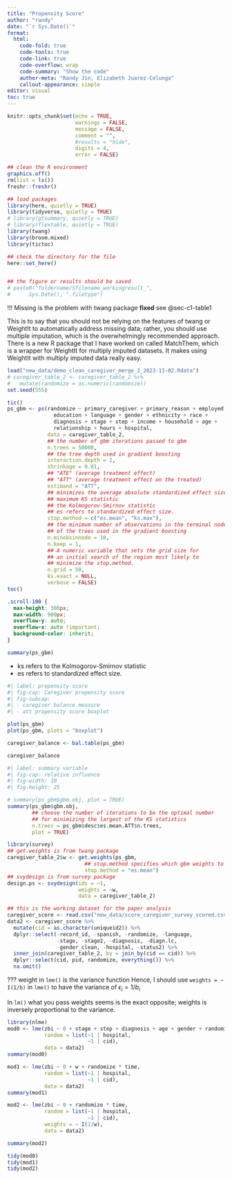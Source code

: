 ```yaml
---
title: "Propensity Score"
author: "randy"
date: "`r Sys.Date()`"
format:
  html: 
    code-fold: true
    code-tools: true
    code-link: true
    code-overflow: wrap
    code-summary: "Show the code"
    author-meta: "Randy Jin, Elizabeth Juarez-Colunga"
    callout-appearance: simple
editor: visual
toc: true
---
```


```r
knitr::opts_chunk$set(echo = TRUE,
                      warnings = FALSE,
                      message = FALSE,
                      comment = "",
                      #results = "hide",
                      digits = 4,
                      error = FALSE)

## clean the R environment
graphics.off()
rm(list = ls())
freshr::freshr()

## load packages
library(here, quietly = TRUE)
library(tidyverse, quietly = TRUE)
# library(gtsummary, quietly = TRUE)
# library(flextable, quietly = TRUE)
library(twang)
library(broom.mixed)
library(tictoc)

## check the directory for the file
here::set_here()


## the figure or results should be saved 
# paste0("foldername/Sfilename_workingresult_", 
#      Sys.Date(), ".filetype")

```

::: callout-important
!!! Missing is the problem with twang package **fixed** see @sec-c1-table1
:::

This is to say that you should not be relying on the features of twang or WeightIt to automatically address missing data; rather, you should use multiple imputation, which is the overwhelmingly recommended approach. There is a new R package that I have worked on called MatchThem, which is a wrapper for WeightIt for multiply imputed datasets. It makes using WeightIt with multiply imputed data really easy.

```r
load("new_data/demo_clean_caregiver_merge_2_2023-11-02.Rdata") 
# caregiver_table_2 <- caregiver_table_2 %>%
#   mutate(randomize = as.numeric(randomize))
set.seed(555)

tic()
ps_gbm <- ps(randomize ~ primary_caregiver + primary_reason + employed +
               education + language + gender + ethnicity + race + 
               diagnosis + stage + step + income + household + age + 
               relationship + hours + hospital,
             data = caregiver_table_2,
             ## the number of gbm iterations passed to gbm
             n.trees = 50000,
             ## the tree depth used in gradient boosting
             interaction.depth = 2,
             shrinkage = 0.01,
             ## "ATE" (average treatment effect) 
             ## "ATT" (average treatment effect on the treated)
             estimand = "ATT", 
             ## minimizes the average absolute standardized effect size
             ## maximum KS statistic 
             ## the Kolmogorov-Smirnov statistic 
             ## es refers to standardized effect size. 
             stop.method = c("es.mean", "ks.max"),
             ## the minimum number of observations in the terminal nodes
             ## of the trees used in the gradient boosting
             n.minobsinnode = 10,
             n.keep = 1,
             ## A numeric variable that sets the grid size for 
             ## an initial search of the region most likely to 
             ## minimize the stop.method.
             n.grid = 50,
             ks.exact = NULL,
             verbose = FALSE)
toc()
```

```css
.scroll-100 {
  max-height: 300px;
  max-width: 900px;
  overflow-y: auto;
  overflow-x: auto !important;
  background-color: inherit;
}
```

```r
summary(ps_gbm)
```

-   ks refers to the Kolmogorov-Smirnov statistic
-   es refers to standardized effect size.

```r
#| label: propensity score
#| fig-cap: Caregiver propensity score
#| fig-subcap: 
#| - caregiver balance measure
#| - att propensity score boxplot

plot(ps_gbm)
plot(ps_gbm, plots = "boxplot")
```

```r
caregiver_balance <- bal.table(ps_gbm)

caregiver_balance
```

```r
#| label: summary variable
#| fig-cap: relative influence
#| fig-width: 10
#| fig-height: 25

# summary(ps_gbm$gbm.obj, plot = TRUE)
summary(ps_gbm$gbm.obj,
        ## choose the number of iterations to be the optimal number
        ## for minimizing the largest of the KS statistics
        n.trees = ps_gbm$desc$es.mean.ATT$n.trees,
        plot = TRUE)
```

```r
library(survey)
## get.weights is from twang package
caregiver_table_2$w <- get.weights(ps_gbm, 
                         ## stop.method specifies which gbm weights to use
                         stop.method = "es.mean")
## svydesign is from survey package
design.ps <- svydesign(ids = ~1, 
                       weights = ~w, 
                       data = caregiver_table_2)

```

```r
## this is the working dataset for the paper analysis
caregiver_score <- read.csv("new_data/score_caregiver_survey_scored.csv")
data2 <- caregiver_score %>%
  mutate(cid = as.character(uniqueid2)) %>%
  dplyr::select(-record_id, -spanish, -randomize, -language,
                -stage, -stage2, -diagnosis, -diagn.lc, 
                -gender_clean, -hospital, -status2) %>%
  inner_join(caregiver_table_2, by = join_by(cid == cid)) %>%
  dplyr::select(cid, pid, randomize, everything()) %>%
  na.omit()
```

??? weight in `lme()` is the variance function Hence, I should use `weights = ~ I(1/b)` in `lme()` to have the variance of $\epsilon_i = 1/b_i$

In `lm()` what you pass weights seems is the exact opposite; weights is inversely proportional to the variance.

```r
library(nlme)
mod0 <- lme(zbi ~ 0 + stage + step + diagnosis + age + gender + randomize * time,
            random = list(~1 | hospital,
                          ~1 | cid), 
            data = data2)
summary(mod0)

mod1 <- lme(zbi ~ 0 + w + randomize * time, 
            random = list(~1 | hospital,
                          ~1 | cid), 
            data = data2)
summary(mod1)

mod2 <- lme(zbi ~ 0 + randomize * time,
            random = list(~1 | hospital,
                          ~1 | cid), 
            weights = ~ I(1/w),
            data = data2)

summary(mod2)
```

```r
tidy(mod0)
tidy(mod1)
tidy(mod2)
```

